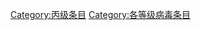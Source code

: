 {{catmore1|[[Wikipedia:病毒专题|Wikipedia:病毒专题]]}}
{{Articles by Quality|topic=病毒|project=病毒|format=TOC}}
{{emptycat}}

[[Category:丙级条目|Category:丙级条目]]
[[Category:各等级病毒条目|Category:各等级病毒条目]]